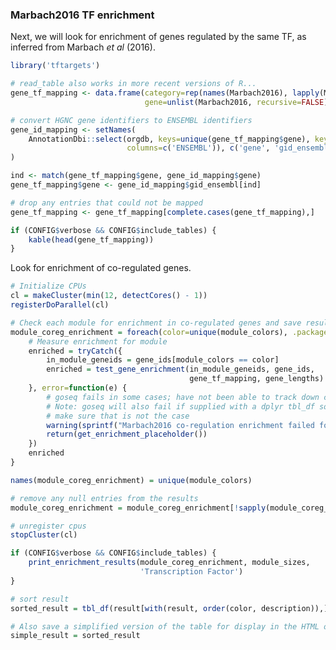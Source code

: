 ### Marbach2016 TF enrichment

Next, we will look for enrichment of genes regulated by the same TF, as
inferred from Marbach *et al* (2016).

```r
library('tftargets')

# read_table also works in more recent versions of R...
gene_tf_mapping <- data.frame(category=rep(names(Marbach2016), lapply(Marbach2016, length)),
                              gene=unlist(Marbach2016, recursive=FALSE))

# convert HGNC gene identifiers to ENSEMBL identifiers
gene_id_mapping <- setNames(
    AnnotationDbi::select(orgdb, keys=unique(gene_tf_mapping$gene), keytype='ALIAS', 
                          columns=c('ENSEMBL')), c('gene', 'gid_ensembl')
)

ind <- match(gene_tf_mapping$gene, gene_id_mapping$gene)
gene_tf_mapping$gene <- gene_id_mapping$gid_ensembl[ind]

# drop any entries that could not be mapped
gene_tf_mapping <- gene_tf_mapping[complete.cases(gene_tf_mapping),]

if (CONFIG$verbose && CONFIG$include_tables) {
    kable(head(gene_tf_mapping))
}
```

Look for enrichment of co-regulated genes.

```r
# Initialize CPUs
cl = makeCluster(min(12, detectCores() - 1))
registerDoParallel(cl)

# Check each module for enrichment in co-regulated genes and save result in a list
module_coreg_enrichment = foreach(color=unique(module_colors), .packages=c('goseq')) %dopar% {
    # Measure enrichment for module
    enriched = tryCatch({
        in_module_geneids = gene_ids[module_colors == color]
        enriched = test_gene_enrichment(in_module_geneids, gene_ids,
                                        gene_tf_mapping, gene_lengths)
    }, error=function(e) {
        # goseq fails in some cases; have not been able to track down cause yet
        # Note: goseq will also fail if supplied with a dplyr tbl_df so first 
        # make sure that is not the case
        warning(sprintf("Marbach2016 co-regulation enrichment failed for module %s", color))
        return(get_enrichment_placeholder())
    })
    enriched
}

names(module_coreg_enrichment) = unique(module_colors)

# remove any null entries from the results
module_coreg_enrichment = module_coreg_enrichment[!sapply(module_coreg_enrichment, is.null)]

# unregister cpus
stopCluster(cl)
```

```r
if (CONFIG$verbose && CONFIG$include_tables) {
    print_enrichment_results(module_coreg_enrichment, module_sizes,
                             'Transcription Factor')
}
```

```r
# sort result
sorted_result = tbl_df(result[with(result, order(color, description)),])

# Also save a simplified version of the table for display in the HTML output
simple_result = sorted_result
```

